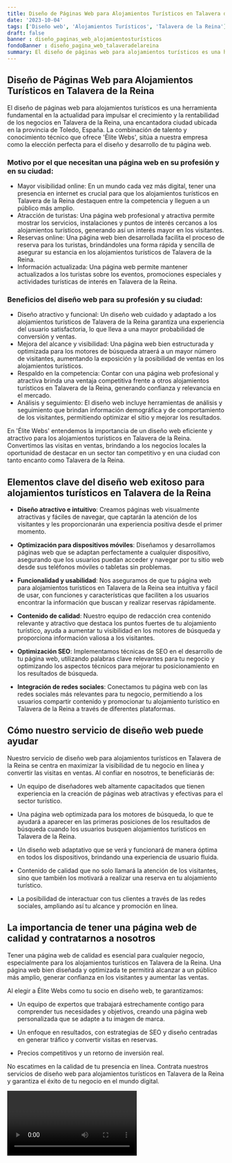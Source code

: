 ```yaml
---
title: Diseño de Páginas Web para Alojamientos Turísticos en Talavera de la Reina
date: '2023-10-04'
tags: ['Diseño web', 'Alojamientos Turísticos', 'Talavera de la Reina']
draft: false
banner : diseño_paginas_web_alojamientosturísticos
fondoBanner : diseño_pagina_web_talaveradelareina
summary: El diseño de páginas web para alojamientos turísticos es una herramienta fundamental en la actualidad para impulsar el crecimiento y la rentabilidad de los negocios en Talavera de la Reina, una encantadora ciudad ubicada en la provincia de Toledo, España. La combinación de talento y conocimiento técnico que ofrece 'Élite Webs', sitúa a nuestra empresa como la elección perfecta para el diseño y desarrollo de tu página web.
---
```


## Diseño de Páginas Web para Alojamientos Turísticos en Talavera de la Reina

El diseño de páginas web para alojamientos turísticos es una herramienta fundamental en la actualidad para impulsar el crecimiento y la rentabilidad de los negocios en Talavera de la Reina, una encantadora ciudad ubicada en la provincia de Toledo, España. La combinación de talento y conocimiento técnico que ofrece 'Élite Webs', sitúa a nuestra empresa como la elección perfecta para el diseño y desarrollo de tu página web.

### Motivo por el que necesitan una página web en su profesión y en su ciudad:

- Mayor visibilidad online: En un mundo cada vez más digital, tener una presencia en internet es crucial para que los alojamientos turísticos en Talavera de la Reina destaquen entre la competencia y lleguen a un público más amplio.
- Atracción de turistas: Una página web profesional y atractiva permite mostrar los servicios, instalaciones y puntos de interés cercanos a los alojamientos turísticos, generando así un interés mayor en los visitantes.
- Reservas online: Una página web bien desarrollada facilita el proceso de reserva para los turistas, brindándoles una forma rápida y sencilla de asegurar su estancia en los alojamientos turísticos de Talavera de la Reina.
- Información actualizada: Una página web permite mantener actualizados a los turistas sobre los eventos, promociones especiales y actividades turísticas de interés en Talavera de la Reina.

### Beneficios del diseño web para su profesión y su ciudad:

- Diseño atractivo y funcional: Un diseño web cuidado y adaptado a los alojamientos turísticos de Talavera de la Reina garantiza una experiencia del usuario satisfactoria, lo que lleva a una mayor probabilidad de conversión y ventas.
- Mejora del alcance y visibilidad: Una página web bien estructurada y optimizada para los motores de búsqueda atraerá a un mayor número de visitantes, aumentando la exposición y la posibilidad de ventas en los alojamientos turísticos.
- Respaldo en la competencia: Contar con una página web profesional y atractiva brinda una ventaja competitiva frente a otros alojamientos turísticos en Talavera de la Reina, generando confianza y relevancia en el mercado.
- Análisis y seguimiento: El diseño web incluye herramientas de análisis y seguimiento que brindan información demográfica y de comportamiento de los visitantes, permitiendo optimizar el sitio y mejorar los resultados.

En 'Élite Webs' entendemos la importancia de un diseño web eficiente y atractivo para los alojamientos turísticos en Talavera de la Reina. Convertimos las visitas en ventas, brindando a los negocios locales la oportunidad de destacar en un sector tan competitivo y en una ciudad con tanto encanto como Talavera de la Reina.

<GifSeo />

<Cta />

## Elementos clave del diseño web exitoso para alojamientos turísticos en Talavera de la Reina

- **Diseño atractivo e intuitivo**: Creamos páginas web visualmente atractivas y fáciles de navegar, que captarán la atención de los visitantes y les proporcionarán una experiencia positiva desde el primer momento.

- **Optimización para dispositivos móviles**: Diseñamos y desarrollamos páginas web que se adaptan perfectamente a cualquier dispositivo, asegurando que los usuarios puedan acceder y navegar por tu sitio web desde sus teléfonos móviles o tabletas sin problemas.

- **Funcionalidad y usabilidad**: Nos aseguramos de que tu página web para alojamientos turísticos en Talavera de la Reina sea intuitiva y fácil de usar, con funciones y características que faciliten a los usuarios encontrar la información que buscan y realizar reservas rápidamente.

- **Contenido de calidad**: Nuestro equipo de redacción crea contenido relevante y atractivo que destaca los puntos fuertes de tu alojamiento turístico, ayuda a aumentar tu visibilidad en los motores de búsqueda y proporciona información valiosa a los visitantes.

- **Optimización SEO**: Implementamos técnicas de SEO en el desarrollo de tu página web, utilizando palabras clave relevantes para tu negocio y optimizando los aspectos técnicos para mejorar tu posicionamiento en los resultados de búsqueda.

- **Integración de redes sociales**: Conectamos tu página web con las redes sociales más relevantes para tu negocio, permitiendo a los usuarios compartir contenido y promocionar tu alojamiento turístico en Talavera de la Reina a través de diferentes plataformas.

## Cómo nuestro servicio de diseño web puede ayudar

Nuestro servicio de diseño web para alojamientos turísticos en Talavera de la Reina se centra en maximizar la visibilidad de tu negocio en línea y convertir las visitas en ventas. Al confiar en nosotros, te beneficiarás de:

- Un equipo de diseñadores web altamente capacitados que tienen experiencia en la creación de páginas web atractivas y efectivas para el sector turístico.

- Una página web optimizada para los motores de búsqueda, lo que te ayudará a aparecer en las primeras posiciones de los resultados de búsqueda cuando los usuarios busquen alojamientos turísticos en Talavera de la Reina.

- Un diseño web adaptativo que se verá y funcionará de manera óptima en todos los dispositivos, brindando una experiencia de usuario fluida.

- Contenido de calidad que no solo llamará la atención de los visitantes, sino que también los motivará a realizar una reserva en tu alojamiento turístico.

- La posibilidad de interactuar con tus clientes a través de las redes sociales, ampliando así tu alcance y promoción en línea.

## La importancia de tener una página web de calidad y contratarnos a nosotros

Tener una página web de calidad es esencial para cualquier negocio, especialmente para los alojamientos turísticos en Talavera de la Reina. Una página web bien diseñada y optimizada te permitirá alcanzar a un público más amplio, generar confianza en los visitantes y aumentar las ventas.

Al elegir a Élite Webs como tu socio en diseño web, te garantizamos:

- Un equipo de expertos que trabajará estrechamente contigo para comprender tus necesidades y objetivos, creando una página web personalizada que se adapte a tu imagen de marca.

- Un enfoque en resultados, con estrategias de SEO y diseño centradas en generar tráfico y convertir visitas en reservas.

- Precios competitivos y un retorno de inversión real.

No escatimes en la calidad de tu presencia en línea. Contrata nuestros servicios de diseño web para alojamientos turísticos en Talavera de la Reina y garantiza el éxito de tu negocio en el mundo digital.

<Video />

<CtaBot job='Alojamientos Turísticos' city='Talavera de la Reina'/>

<Gmaps query='Talavera de la Reina+españa+maps' />